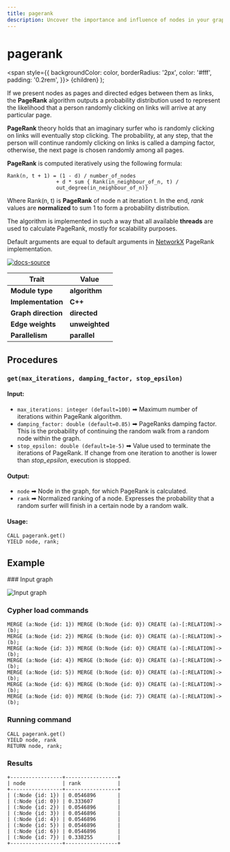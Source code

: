 ```yaml
---
title: pagerank
description: Uncover the importance and influence of nodes in your graph data by utilizing Memgraph's pagerank algorithm. Access expert instructions and comprehensive documentation as well for helpful insights. 
---
```



# pagerank

  <span
    style={{
      backgroundColor: color,
      borderRadius: '2px',
      color: '#fff',
      padding: '0.2rem',
    }}>
    {children}
  </span>
);

If we present nodes as pages and directed edges between them as links, the
**PageRank** algorithm outputs a probability distribution used to represent the
likelihood that a person randomly clicking on links will arrive at any
particular page.

**PageRank** theory holds that an imaginary surfer who is randomly clicking on
links will eventually stop clicking. The probability, at any step, that the
person will continue randomly clicking on links is called a damping factor,
otherwise, the next page is chosen randomly among all pages.

**PageRank** is computed iteratively using the following formula:

```
Rank(n, t + 1) = (1 - d) / number_of_nodes
                + d * sum { Rank(in_neighbour_of_n, t) /
                out_degree(in_neighbour_of_n)}
```

Where Rank(n, t) is **PageRank** of node n at iteration t. In the end, *rank*
values are **normalized** to sum 1 to form a probability distribution.

The algorithm is implemented in such a way that all available **threads** are
used to calculate PageRank, mostly for scalability purposes.

Default arguments are equal to default arguments in
[NetworkX](https://networkx.org/documentation/stable/reference/algorithms/generated/networkx.algorithms.link_analysis.pagerank_alg.pagerank.html)
PageRank implementation.

[![docs-source](https://img.shields.io/badge/source-pagerank-FB6E00?logo=github&style=for-the-badge)](https://github.com/memgraph/mage/blob/main/cpp/pagerank_module/pagerank_module.cpp)

| Trait               | Value                                                 |
| ------------------- | ----------------------------------------------------- |
| **Module type**     | <Highlight color="#FB6E00">**algorithm**</Highlight>  |
| **Implementation**  | <Highlight color="#FB6E00">**C++**</Highlight>        |
| **Graph direction** | <Highlight color="#FB6E00">**directed**</Highlight>   |
| **Edge weights**    | <Highlight color="#FB6E00">**unweighted**</Highlight> |
| **Parallelism**     | <Highlight color="#FB6E00">**parallel**</Highlight>   |

## Procedures

### `get(max_iterations, damping_factor, stop_epsilon)`

#### Input:

* `max_iterations: integer (default=100)` ➡ Maximum number of iterations within PageRank
  algorithm.
* `damping_factor: double (default=0.85)` ➡ PageRanks damping factor. This is the
  probability of continuing the random walk from a random node within the graph.
* `stop_epsilon: double (default=1e-5)` ➡ Value used to terminate the iterations of
  PageRank. If change from one iteration to another is lower than
  *stop_epsilon*, execution is stopped.

#### Output:

* `node` ➡ Node in the graph, for which PageRank is calculated.
* `rank` ➡ Normalized ranking of a node. Expresses the probability that a random
  surfer will finish in a certain node by a random walk.

#### Usage:

```cypher
CALL pagerank.get()
YIELD node, rank;
```

## Example

<Steps>
### Input graph

![Input graph](/pages/advanced-algorithms/available-algorithms/pagerank/memgraph-pagerank.png)

### Cypher load commands

```cypher
MERGE (a:Node {id: 1}) MERGE (b:Node {id: 0}) CREATE (a)-[:RELATION]->(b);
MERGE (a:Node {id: 2}) MERGE (b:Node {id: 0}) CREATE (a)-[:RELATION]->(b);
MERGE (a:Node {id: 3}) MERGE (b:Node {id: 0}) CREATE (a)-[:RELATION]->(b);
MERGE (a:Node {id: 4}) MERGE (b:Node {id: 0}) CREATE (a)-[:RELATION]->(b);
MERGE (a:Node {id: 5}) MERGE (b:Node {id: 0}) CREATE (a)-[:RELATION]->(b);
MERGE (a:Node {id: 6}) MERGE (b:Node {id: 0}) CREATE (a)-[:RELATION]->(b);
MERGE (a:Node {id: 0}) MERGE (b:Node {id: 7}) CREATE (a)-[:RELATION]->(b);
```

### Running command

```cypher
CALL pagerank.get()
YIELD node, rank
RETURN node, rank;
```

### Results

```plaintext
+-----------------+-----------------+
| node            | rank            |
+-----------------+-----------------+
| (:Node {id: 1}) | 0.0546896       |
| (:Node {id: 0}) | 0.333607        |
| (:Node {id: 2}) | 0.0546896       |
| (:Node {id: 3}) | 0.0546896       |
| (:Node {id: 4}) | 0.0546896       |
| (:Node {id: 5}) | 0.0546896       |
| (:Node {id: 6}) | 0.0546896       |
| (:Node {id: 7}) | 0.338255        |
+-----------------+-----------------+
```
</Steps>